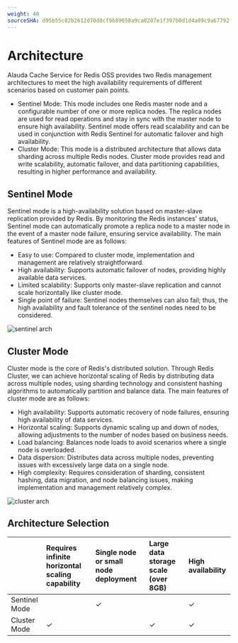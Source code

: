 ```yaml
---
weight: 40
sourceSHA: d95b55c82b2612d70d0cf9b89658a9ca0207e1f397b0d1d4a09c9a67792fbae5
---
```


# Architecture

Alauda Cache Service for Redis OSS provides two Redis management architectures to meet the high availability requirements of different scenarios based on customer pain points.

- Sentinel Mode: This mode includes one Redis master node and a configurable number of one or more replica nodes. The replica nodes are used for read operations and stay in sync with the master node to ensure high availability. Sentinel mode offers read scalability and can be used in conjunction with Redis Sentinel for automatic failover and high availability.
- Cluster Mode: This mode is a distributed architecture that allows data sharding across multiple Redis nodes. Cluster mode provides read and write scalability, automatic failover, and data partitioning capabilities, resulting in higher performance and availability.

## Sentinel Mode

Sentinel mode is a high-availability solution based on master-slave replication provided by Redis. By monitoring the Redis instances' status, Sentinel mode can automatically promote a replica node to a master node in the event of a master node failure, ensuring service availability. The main features of Sentinel mode are as follows:

- Easy to use: Compared to cluster mode, implementation and management are relatively straightforward.
- High availability: Supports automatic failover of nodes, providing highly available data services.
- Limited scalability: Supports only master-slave replication and cannot scale horizontally like cluster mode.
- Single point of failure: Sentinel nodes themselves can also fail; thus, the high availability and fault tolerance of the sentinel nodes need to be considered.

![sentinel arch](./assets/sentinel_arch.png)

## Cluster Mode

Cluster mode is the core of Redis's distributed solution. Through Redis Cluster, we can achieve horizontal scaling of Redis by distributing data across multiple nodes, using sharding technology and consistent hashing algorithms to automatically partition and balance data. The main features of cluster mode are as follows:

- High availability: Supports automatic recovery of node failures, ensuring high availability of data services.
- Horizontal scaling: Supports dynamic scaling up and down of nodes, allowing adjustments to the number of nodes based on business needs.
- Load balancing: Balances node loads to avoid scenarios where a single node is overloaded.
- Data dispersion: Distributes data across multiple nodes, preventing issues with excessively large data on a single node.
- High complexity: Requires consideration of sharding, consistent hashing, data migration, and node balancing issues, making implementation and management relatively complex.

![cluster arch](./assets/cluster_arch.png)

## Architecture Selection

|      | Requires infinite horizontal scaling capability | Single node or small node deployment | Large data storage scale (over 8GB) | High availability |
| :--- | :----------- | :--------- | :-------------- | :-- |
| Sentinel Mode |              | ✓          |                 | ✓   |
| Cluster Mode | ✓            |            | ✓               | ✓   |
